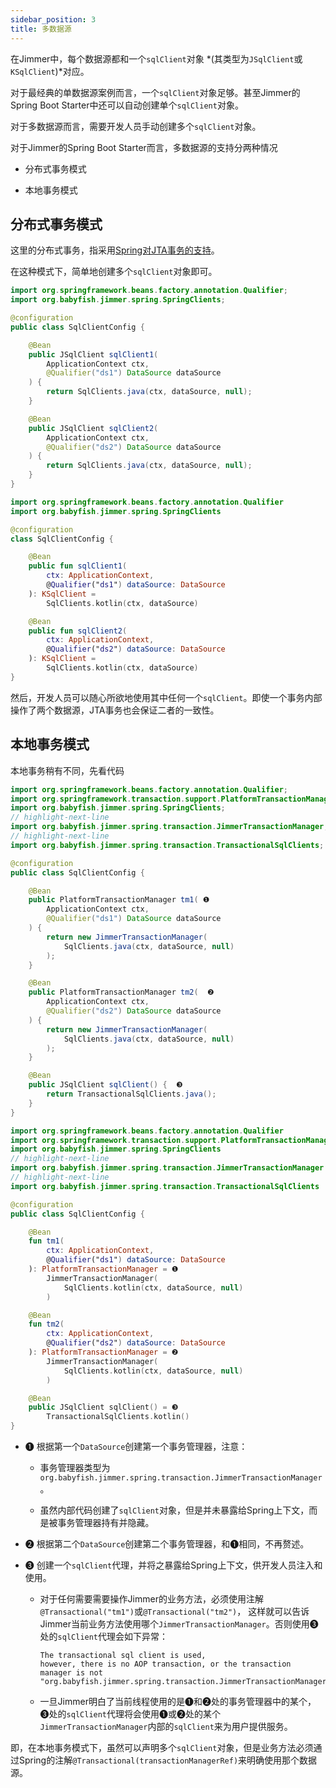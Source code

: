 ```yaml
---
sidebar_position: 3
title: 多数据源
---
```



在Jimmer中，每个数据源都和一个`sqlClient`对象 *(其类型为`JSqlClient`或`KSqlClient`)*对应。

对于最经典的单数据源案例而言，一个`sqlClient`对象足够。甚至Jimmer的Spring Boot Starter中还可以自动创建单个`sqlClient`对象。

对于多数据源而言，需要开发人员手动创建多个`sqlClient`对象。

对于Jimmer的Spring Boot Starter而言，多数据源的支持分两种情况

-   分布式事务模式

-   本地事务模式

## 分布式事务模式

这里的分布式事务，指采用[Spring对JTA事务的支持](https://docs.spring.io/spring-boot/docs/2.1.13.RELEASE/reference/html/boot-features-jta.html)。

在这种模式下，简单地创建多个`sqlClient`对象即可。

<Tabs groupId="language">
<TabItem value="java" label="Java">

```java
import org.springframework.beans.factory.annotation.Qualifier;
import org.babyfish.jimmer.spring.SpringClients;

@configuration
public class SqlClientConfig {

    @Bean
    public JSqlClient sqlClient1(
        ApplicationContext ctx,
        @Qualifier("ds1") DataSource dataSource
    ) {
        return SqlClients.java(ctx, dataSource, null);
    }

    @Bean
    public JSqlClient sqlClient2(
        ApplicationContext ctx,
        @Qualifier("ds2") DataSource dataSource
    ) {
        return SqlClients.java(ctx, dataSource, null);
    }
}
```

</TabItem>
<TabItem value="kotlin" label="Kotlin">

```kotlin
import org.springframework.beans.factory.annotation.Qualifier
import org.babyfish.jimmer.spring.SpringClients

@configuration
class SqlClientConfig {

    @Bean
    public fun sqlClient1(
        ctx: ApplicationContext,
        @Qualifier("ds1") dataSource: DataSource
    ): KSqlClient =
        SqlClients.kotlin(ctx, dataSource)

    @Bean
    public fun sqlClient2(
        ctx: ApplicationContext,
        @Qualifier("ds2") dataSource: DataSource
    ): KSqlClient =
        SqlClients.kotlin(ctx, dataSource)
}
```

</TabItem>
</Tabs>

然后，开发人员可以随心所欲地使用其中任何一个`sqlClient`。即使一个事务内部操作了两个数据源，JTA事务也会保证二者的一致性。

## 本地事务模式

本地事务稍有不同，先看代码

<Tabs groupId="language">
<TabItem value="java" label="Java">

```java
import org.springframework.beans.factory.annotation.Qualifier;
import org.springframework.transaction.support.PlatformTransactionManager;
import org.babyfish.jimmer.spring.SpringClients;
// highlight-next-line
import org.babyfish.jimmer.spring.transaction.JimmerTransactionManager;
// highlight-next-line
import org.babyfish.jimmer.spring.transaction.TransactionalSqlClients;

@configuration
public class SqlClientConfig {

    @Bean
    public PlatformTransactionManager tm1( ❶
        ApplicationContext ctx,
        @Qualifier("ds1") DataSource dataSource
    ) {
        return new JimmerTransactionManager(
            SqlClients.java(ctx, dataSource, null)
        );
    }

    @Bean
    public PlatformTransactionManager tm2(  ❷
        ApplicationContext ctx,
        @Qualifier("ds2") DataSource dataSource
    ) {
        return new JimmerTransactionManager(
            SqlClients.java(ctx, dataSource, null)
        );
    }

    @Bean
    public JSqlClient sqlClient() {  ❸
        return TransactionalSqlClients.java();
    }
}
```

</TabItem>
<TabItem value="kotlin" label="Kotlin">

```kotlin
import org.springframework.beans.factory.annotation.Qualifier
import org.springframework.transaction.support.PlatformTransactionManager
import org.babyfish.jimmer.spring.SpringClients
// highlight-next-line
import org.babyfish.jimmer.spring.transaction.JimmerTransactionManager
// highlight-next-line
import org.babyfish.jimmer.spring.transaction.TransactionalSqlClients

@configuration
public class SqlClientConfig {

    @Bean
    fun tm1(
        ctx: ApplicationContext,
        @Qualifier("ds1") dataSource: DataSource
    ): PlatformTransactionManager = ❶
        JimmerTransactionManager(
            SqlClients.kotlin(ctx, dataSource, null)
        )

    @Bean
    fun tm2(  
        ctx: ApplicationContext,
        @Qualifier("ds2") dataSource: DataSource
    ): PlatformTransactionManager = ❷
        JimmerTransactionManager(
            SqlClients.kotlin(ctx, dataSource, null)
        )

    @Bean
    public JSqlClient sqlClient() = ❸
        TransactionalSqlClients.kotlin()
}
```

</TabItem>
</Tabs>

-   ❶ 根据第一个`DataSource`创建第一个事务管理器，注意：

    -   事务管理器类型为`org.babyfish.jimmer.spring.transaction.JimmerTransactionManager`。

    -   虽然内部代码创建了`sqlClient`对象，但是并未暴露给Spring上下文，而是被事务管理器持有并隐藏。

-   ❷ 根据第二个`DataSource`创建第二个事务管理器，和❶相同，不再赘述。

-   ❸ 创建一个`sqlClient`代理，并将之暴露给Spring上下文，供开发人员注入和使用。

    -   对于任何需要需要操作Jimmer的业务方法，必须使用注解`@Transactional("tm1")`或`@Transactional("tm2")`，
        这样就可以告诉Jimmer当前业务方法使用哪个`JimmerTransactionManager`。否则使用❸处的`sqlClient`代理会如下异常：
        ```
        The transactional sql client is used, 
        however, there is no AOP transaction, or the transaction manager is not 
        "org.babyfish.jimmer.spring.transaction.JimmerTransactionManager"
        ```

    -   一旦Jimmer明白了当前线程使用的是❶和❷处的事务管理器中的某个，
        ❸处的`sqlClient`代理将会使用❶或❷处的某个`JimmerTransactionManager`内部的`sqlClient`来为用户提供服务。

即，在本地事务模式下，虽然可以声明多个`sqlClient`对象，但是业务方法必须通过Spring的注解`@Transactional(transactionManagerRef)`来明确使用那个数据源。